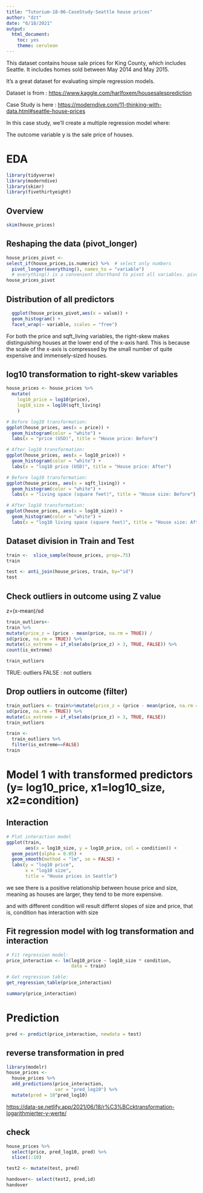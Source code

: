 ```yaml
---
title: "Tutorium-18-06-CaseStudy-Seattle house prices"
author: "dzt"
date: "6/18/2021"
output: 
  html_document: 
    toc: yes
    theme: cerulean
---
```




This dataset contains house sale prices for King County, which includes Seattle. It includes homes sold between May 2014 and May 2015.

It's a great dataset for evaluating simple regression models.


Dataset is from : <https://www.kaggle.com/harlfoxem/housesalesprediction>

Case Study is here : <https://moderndive.com/11-thinking-with-data.html#seattle-house-prices>


In this case study, we’ll create a multiple regression model where:

The outcome variable y is the sale price of houses.


# EDA
 
 
```r
library(tidyverse)
library(moderndive)
library(skimr)
library(fivethirtyeight)
```



## Overview
```r
skim(house_prices)

```


##  Reshaping the data (pivot_longer)
```r


house_prices_pivot <-
select_if(house_prices,is.numeric) %>%  # select only numbers
  pivot_longer(everything(), names_to = "variable")
  # everything() is a convenient shorthand to pivot all variables. pivot_longer(everything()) https://jhudatascience.org/tidyversecourse/wrangle-data.html
house_prices_pivot
```

## Distribution of all predictors 

```r

  ggplot(house_prices_pivot,aes(x = value)) +
  geom_histogram() +
  facet_wrap(~ variable, scales = "free")
```



For both the price and sqft_living variables, the right-skew makes distinguishing houses at the lower end of the x-axis hard. This is because the scale of the x-axis is compressed by the small number of quite expensive and immensely-sized houses.

## log10 transformation to right-skew variables

```r
house_prices <- house_prices %>%
  mutate(
    log10_price = log10(price),
    log10_size = log10(sqft_living)
    )
```

```r
# Before log10 transformation:
ggplot(house_prices, aes(x = price)) +
  geom_histogram(color = "white") +
  labs(x = "price (USD)", title = "House price: Before")

# After log10 transformation:
ggplot(house_prices, aes(x = log10_price)) +
  geom_histogram(color = "white") +
  labs(x = "log10 price (USD)", title = "House price: After")
```

```r
# Before log10 transformation:
ggplot(house_prices, aes(x = sqft_living)) +
  geom_histogram(color = "white") +
  labs(x = "living space (square feet)", title = "House size: Before")

# After log10 transformation:
ggplot(house_prices, aes(x = log10_size)) +
  geom_histogram(color = "white") +
  labs(x = "log10 living space (square feet)", title = "House size: After")
```

##  Dataset division in Train and Test
```r
train <-  slice_sample(house_prices, prop=.75)
train
```


```r
test <- anti_join(house_prices, train, by="id")
test
```
## Check outliers in outcome using Z value

z=(x-mean)/sd
```r
train_outliers<-
train %>%
mutate(price_z = (price - mean(price, na.rm = TRUE)) /
sd(price, na.rm = TRUE)) %>%
mutate(is_extreme = if_else(abs(price_z) > 3, TRUE, FALSE)) %>%
count(is_extreme)
```



```r
train_outliers
```
TRUE: outliers
FALSE : not outliers
 
 
## Drop outliers in outcome (filter)
```r

train_outliers <- train%>%mutate(price_z = (price - mean(price, na.rm = TRUE)) /
sd(price, na.rm = TRUE)) %>%
mutate(is_extreme = if_else(abs(price_z) > 3, TRUE, FALSE))
train_outliers
```


```r
train <-
  train_outliers %>% 
  filter(is_extreme==FALSE)
train
```

# Model 1 with transformed predictors (y= log10_price, x1=log10_size, x2=condition)
## Interaction 
```r
# Plot interaction model
ggplot(train, 
       aes(x = log10_size, y = log10_price, col = condition)) +
  geom_point(alpha = 0.05) +
  geom_smooth(method = "lm", se = FALSE) +
  labs(y = "log10 price", 
       x = "log10 size", 
       title = "House prices in Seattle")
```


we see there is a positive relationship between house price and size, meaning as houses are larger, they tend to be more expensive.


and with different condition will result differnt slopes of size and price, that is, condition has interaction with size

## Fit regression model with log transformation and interaction
```r
# Fit regression model:
price_interaction <- lm(log10_price ~ log10_size * condition, 
                        data = train)

# Get regression table:
get_regression_table(price_interaction)
```
```r
summary(price_interaction)
```


# Prediction


```r
pred <- predict(price_interaction, newdata = test)
```


## reverse transformation in pred
```r
library(modelr)
house_prices <-
  house_prices %>% 
  add_predictions(price_interaction,
                  var = "pred_log10") %>% 
  mutate(pred = 10^pred_log10)
```
<https://data-se.netlify.app/2021/06/18/r%C3%BCcktransformation-logarithmierter-y-werte/>


## check
```r
house_prices %>% 
  select(price, pred_log10, pred) %>% 
  slice(1:10)
```

```r
test2 <- mutate(test, pred)
```



```r
handover<- select(test2, pred,id)
handover
```


